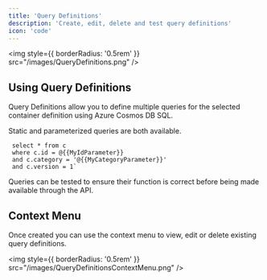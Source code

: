 ```yaml
---
title: 'Query Definitions'
description: 'Create, edit, delete and test query definitions'
icon: 'code'
---
```


<img
  style={{ borderRadius: '0.5rem' }}
  src="/images/QueryDefinitions.png"
/>

## Using Query Definitions

Query Definitions allow you to define multiple queries for the selected container definition using Azure Cosmos DB SQL. 

Static and parameterized queries are both available.
```
 select * from c 
 where c.id = @{{MyIdParameter}} 
 and c.category = '@{{MyCategoryParameter}}'
 and c.version = 1`
```

<Tip>
Queries can be tested to ensure their function is correct before being made available through the API.
</Tip>

## Context Menu
Once created you can use the context menu to view, edit or delete existing query definitions. 


<img
  style={{ borderRadius: '0.5rem' }}
  src="/images/QueryDefinitionsContextMenu.png"
/>